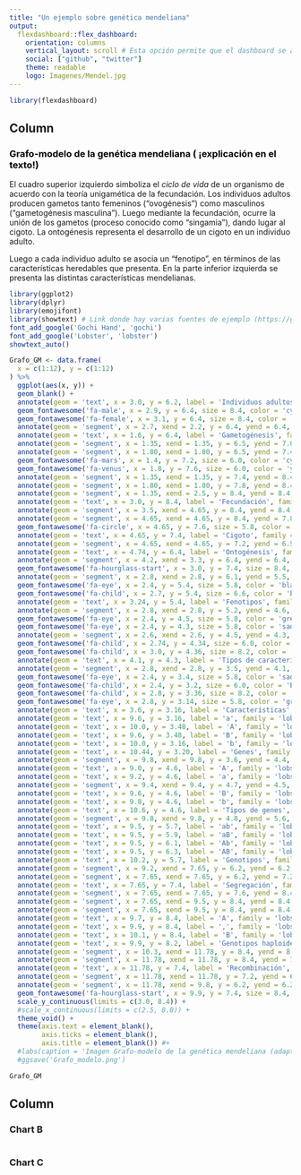 ```yaml
---
title: "Un ejemplo sobre genética mendeliana"
output: 
  flexdashboard::flex_dashboard:
    orientation: columns
    vertical_layout: scroll # Esta opción permite que el dashboard se ajuste automaticamente al tamaño del navegador
    social: ["github", "twitter"]
    theme: readable
    logo: Imagenes/Mendel.jpg
---
```


<!-- 
Página web para cambiar el tamaño de las imagenes: https://resizeimage.net/
Página web de ayuda para diseñar el dashboard: https://rmarkdown.rstudio.com/flexdashboard/index.html
-->

```r
library(flexdashboard)
```

Column {data-width=600}
-----------------------------------------------------------------------

### <font color="black">Grafo-modelo de la genética mendeliana **(<i class="fas fa-pencil-alt"></i> ¡explicación en el texto!)**</font>
<!--
<font color="gray">El siguiente esquema permite dar respuesta a el por qué la apariencia de los hijos puede ser semejante (o diferente) al de sus padres, o, en otras palabras, **¿como se transmiten las caraterísticas a lo largo de las generaciones?**</font>
-->

El cuadro superior izquierdo simboliza el _ciclo de vida_ de un organismo de acuerdo con la teoría unigamética de la fecundación. Los individuos adultos producen gametos tanto femeninos ("ovogénesis") como masculinos ("gametogénesis masculina"). Luego mediante la fecundación, ocurre la unión de los gametos (proceso conocido como "singamia"), dando lugar al cigoto. La ontogénesis representa el desarrollo de un cigoto en un individuo adulto.

Luego a cada individuo adulto se asocia un "fenotipo", en términos de las características heredables que presenta. En la parte inferior izquierda se presenta las distintas características mendelianas.

```r

library(ggplot2)
library(dplyr)
library(emojifont)
library(showtext) # Link donde hay varias fuentes de ejemplo (https://github.com/yixuan/showtext)
font_add_google('Gochi Hand', 'gochi')
font_add_google('Lobster', 'lobster')
showtext_auto()

Grafo_GM <- data.frame(
  x = c(1:12), y = c(1:12)
) %>%
  ggplot(aes(x, y)) +
  geom_blank() +
  annotate(geom = 'text', x = 3.0, y = 6.2, label = 'Individuos adultos', family = 'gochi', size = 4.8, colour = 'black') +
  geom_fontawesome('fa-male', x = 2.9, y = 6.4, size = 8.4, color = 'cyan') +
  geom_fontawesome('fa-female', x = 3.1, y = 6.4, size = 8.4, color = 'yellow') +
  annotate(geom = 'segment', x = 2.7, xend = 2.2, y = 6.4, yend = 6.4, colour = 'black', size = 0.5) +
  annotate(geom = 'text', x = 1.6, y = 6.4, label = 'Gametogénesis', family = 'gochi', size = 4.2, colour = 'black') +
  annotate(geom = 'segment', x = 1.35, xend = 1.35, y = 6.5, yend = 7.0, colour = 'black', size = 0.5) +
  annotate(geom = 'segment', x = 1.80, xend = 1.80, y = 6.5, yend = 7.4, colour = 'black', size = 0.5) +
  geom_fontawesome('fa-mars', x = 1.4, y = 7.2, size = 6.0, color = 'cyan') +
  geom_fontawesome('fa-venus', x = 1.8, y = 7.6, size = 6.0, color = 'yellow') +
  annotate(geom = 'segment', x = 1.35, xend = 1.35, y = 7.4, yend = 8.4, colour = 'black', size = 0.5) +
  annotate(geom = 'segment', x = 1.80, xend = 1.80, y = 7.8, yend = 8.4, colour = 'black', size = 0.5) +
  annotate(geom = 'segment', x = 1.35, xend = 2.5, y = 8.4, yend = 8.4, colour = 'black', size = 0.5) +
  annotate(geom = 'text', x = 3.0, y = 8.4, label = 'Fecundación', family = 'gochi', size = 4.2, colour = 'black') +
  annotate(geom = 'segment', x = 3.5, xend = 4.65, y = 8.4, yend = 8.4, colour = 'black', size = 0.5) +
  annotate(geom = 'segment', x = 4.65, xend = 4.65, y = 8.4, yend = 7.8, colour = 'black', size = 0.5) +
  geom_fontawesome('fa-circle', x = 4.65, y = 7.6, size = 5.8, color = 'gray34') +
  annotate(geom = 'text', x = 4.65, y = 7.4, label = 'Cigoto', family = 'gochi', size = 4.8, colour = 'black') +
  annotate(geom = 'segment', x = 4.65, xend = 4.65, y = 7.2, yend = 6.5, colour = 'black', size = 0.5) +
  annotate(geom = 'text', x = 4.74, y = 6.4, label = 'Ontogénesis', family = 'gochi', size = 4.2, colour = 'black') +
  annotate(geom = 'segment', x = 4.2, xend = 3.3, y = 6.4, yend = 6.4, colour = 'black', size = 0.5) +
  geom_fontawesome('fa-hourglass-start', x = 3.0, y = 7.4, size = 8.4, color = 'black') +
  annotate(geom = 'segment', x = 2.8, xend = 2.8, y = 6.1, yend = 5.5, colour = 'black', size = 0.5) +
  geom_fontawesome('fa-eye', x = 2.4, y = 5.4, size = 5.8, color = 'black') +
  geom_fontawesome('fa-child', x = 2.7, y = 5.4, size = 6.6, color = 'black') +
  annotate(geom = 'text', x = 3.24, y = 5.4, label = 'Fenotipos', family = 'gochi', size = 4.8, colour = 'black') +
  annotate(geom = 'segment', x = 2.8, xend = 2.8, y = 5.2, yend = 4.6, colour = 'black', size = 1.0) +
  geom_fontawesome('fa-eye', x = 2.4, y = 4.5, size = 5.8, color = 'green') +
  geom_fontawesome('fa-eye', x = 2.4, y = 4.3, size = 5.8, color = 'saddlebrown') +
  annotate(geom = 'segment', x = 2.6, xend = 2.6, y = 4.5, yend = 4.3, colour = 'black', size = 0.3) +
  geom_fontawesome('fa-child', x = 2.74, y = 4.34, size = 6.0, color = 'black') +
  geom_fontawesome('fa-child', x = 3.0, y = 4.36, size = 8.2, color = 'black') +
  annotate(geom = 'text', x = 4.1, y = 4.3, label = 'Tipos de características', family = 'gochi', size = 4.8, colour = 'black') +
  annotate(geom = 'segment', x = 2.8, xend = 2.8, y = 3.5, yend = 4.1, colour = 'black', size = 1.0) +
  geom_fontawesome('fa-eye', x = 2.4, y = 3.4, size = 5.8, color = 'saddlebrown') +
  geom_fontawesome('fa-child', x = 2.4, y = 3.2, size = 6.0, color = 'black') +
  geom_fontawesome('fa-child', x = 2.8, y = 3.36, size = 8.2, color = 'black') +
  geom_fontawesome('fa-eye', x = 2.8, y = 3.14, size = 5.8, color = 'green') +
  annotate(geom = 'text', x = 3.6, y = 3.16, label = 'Características', family = 'gochi', size = 4.8, colour = 'black') +
  annotate(geom = 'text', x = 9.6, y = 3.16, label = 'a', family = 'lobster', size = 6.8, colour = 'black') +
  annotate(geom = 'text', x = 10.0, y = 3.48, label = 'A', family = 'lobster', size = 6.8, colour = 'black') +
  annotate(geom = 'text', x = 9.6, y = 3.48, label = 'B', family = 'lobster', size = 6.8, colour = 'black') +
  annotate(geom = 'text', x = 10.0, y = 3.16, label = 'b', family = 'lobster', size = 6.8, colour = 'black') +
  annotate(geom = 'text', x = 10.44, y = 3.20, label = 'Genes', family = 'gochi', size = 4.8, colour = 'black') +
  annotate(geom = 'segment', x = 9.8, xend = 9.8, y = 3.6, yend = 4.4, colour = 'black', size = 1.0) +
  annotate(geom = 'text', x = 9.0, y = 4.6, label = 'A', family = 'lobster', size = 6.8, colour = 'black') +
  annotate(geom = 'text', x = 9.2, y = 4.6, label = 'a', family = 'lobster', size = 6.8, colour = 'black') +
  annotate(geom = 'segment', x = 9.4, xend = 9.4, y = 4.7, yend = 4.5, colour = 'black', size = 0.3) +
  annotate(geom = 'text', x = 9.6, y = 4.6, label = 'B', family = 'lobster', size = 6.8, colour = 'black') +
  annotate(geom = 'text', x = 9.8, y = 4.6, label = 'b', family = 'lobster', size = 6.8, colour = 'black') +
  annotate(geom = 'text', x = 10.6, y = 4.6, label = 'Tipos de genes', family = 'gochi', size = 4.8, colour = 'black') +
  annotate(geom = 'segment', x = 9.8, xend = 9.8, y = 4.8, yend = 5.6, colour = 'black', size = 1.0) +
  annotate(geom = 'text', x = 9.5, y = 5.7, label = 'ab', family = 'lobster', size = 6.8, colour = 'black') +
  annotate(geom = 'text', x = 9.5, y = 5.9, label = 'aB', family = 'lobster', size = 6.8, colour = 'black') +
  annotate(geom = 'text', x = 9.5, y = 6.1, label = 'Ab', family = 'lobster', size = 6.8, colour = 'black') +
  annotate(geom = 'text', x = 9.5, y = 6.3, label = 'AB', family = 'lobster', size = 6.8, colour = 'black') +
  annotate(geom = 'text', x = 10.2, y = 5.7, label = 'Genotipos', family = 'gochi', size = 4.8, colour = 'black') +
  annotate(geom = 'segment', x = 9.2, xend = 7.65, y = 6.2, yend = 6.2, colour = 'black', size = 0.5) +
  annotate(geom = 'segment', x = 7.65, xend = 7.65, y = 6.2, yend = 7.2, colour = 'black', size = 0.5) +
  annotate(geom = 'text', x = 7.65, y = 7.4, label = 'Segregación', family = 'gochi', size = 4.8, colour = 'black') +
  annotate(geom = 'segment', x = 7.65, xend = 7.65, y = 7.6, yend = 8.4, colour = 'black', size = 0.5) +
  annotate(geom = 'segment', x = 7.65, xend = 9.5, y = 8.4, yend = 8.4, colour = 'black', size = 0.5) +
  annotate(geom = 'segment', x = 7.65, xend = 9.5, y = 8.4, yend = 8.4, colour = 'black', size = 0.5) +
  annotate(geom = 'text', x = 9.7, y = 8.4, label = 'A', family = 'lobster', size = 6.8, colour = 'black') +
  annotate(geom = 'text', x = 9.9, y = 8.4, label = ',', family = 'lobster', size = 6.8, colour = 'black') +
  annotate(geom = 'text', x = 10.1, y = 8.4, label = 'B', family = 'lobster', size = 6.8, colour = 'black') +
  annotate(geom = 'text', x = 9.9, y = 8.2, label = 'Genotipos haploides', family = 'gochi', size = 4.8, colour = 'black') +
  annotate(geom = 'segment', x = 10.3, xend = 11.78, y = 8.4, yend = 8.4, colour = 'black', size = 0.5) +
  annotate(geom = 'segment', x = 11.78, xend = 11.78, y = 8.4, yend = 7.6, colour = 'black', size = 0.5) +
  annotate(geom = 'text', x = 11.78, y = 7.4, label = 'Recombinación', family = 'gochi', size = 4.8, colour = 'black') +
  annotate(geom = 'segment', x = 11.78, xend = 11.78, y = 7.2, yend = 6.2, colour = 'black', size = 0.5) +
  annotate(geom = 'segment', x = 11.78, xend = 9.8, y = 6.2, yend = 6.2, colour = 'black', size = 0.5) +
  geom_fontawesome('fa-hourglass-start', x = 9.9, y = 7.4, size = 8.4, color = 'black') +
  scale_y_continuous(limits = c(3.0, 8.4)) +
  #scale_x_continuous(limits = c(2.5, 8.0)) +
  theme_void() +
  theme(axis.text = element_blank(),
        axis.ticks = element_blank(),
        axis.title = element_blank()) #+
  #labs(caption = 'Imagen Grafo-modelo de la genética mendeliana (adaptada)') +
  #ggsave('Grafo_modelo.png')

Grafo_GM
```

Column {data-width=400}
-----------------------------------------------------------------------

### Chart B

```r

```

### Chart C

```r

```

